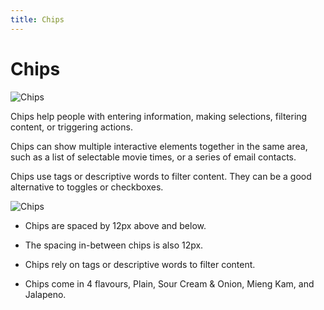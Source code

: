 ```yaml
---
title: Chips
---
```


# Chips

![Chips](/images/helium/hig/chips.png)

Chips help people with entering information, making selections, filtering content, or triggering actions.

Chips can show multiple interactive elements together in the same area, such as a list of selectable movie times, or a series of email contacts.

Chips use tags or descriptive words to filter content. They can be a good alternative to toggles or checkboxes.

![Chips](/images/helium/hig/chips_geo.png)

- Chips are spaced by 12px above and below.

- The spacing in-between chips is also 12px.

- Chips rely on tags or descriptive words to filter content.

- Chips come in 4 flavours, Plain, Sour Cream & Onion, Mieng Kam, and Jalapeno.
